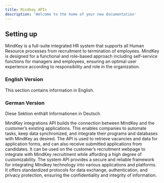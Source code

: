 ```yaml
---
title: Mindkey APIs
description: 'Welcome to the home of your new documentation'
---
```


## Setting up

MindKey is a full-suite integrated HR system that supports all Human Resource processes from recruitment to termination of employees. MindKey is designed for a functional and role-based approach including self-service functions for managers and employees, ensuring an optimal user experience according to responsibility and role in the organization.

### English Version

This section contains information in English.

### German Version

Diese Sektion enthält Informationen in Deutsch.

<CardGroup cols={2}>
  <Card
    title="Integration API"
    icon="pen-to-square"
    href="/integrationapi/integrationapi"
  >
    MindKey integrations API builds the connection between MindKey and the customer’s existing applications. This enables companies to automate tasks, keep data synchronized, and integrate their programs and databases with MindKey as desired.
  </Card>
  <Card
    title="Recruiting API"
    icon="image"
    href="/recruiting/recruitingapi"
  >
    The API is used to retrieve vacancies and data for application forms, and can also receive submitted applications from candidates. It can be used on the customer’s recruitment webpage to integrate with MindKey recruitment while affording a high degree of customizability.
  </Card>
  <Card
    title="System API"
    icon="image"
    href="/system/systemapi"
  >
    The system API provides a secure and reliable framework for integrating Mindkey technology into various applications and platforms. It offers standardized protocols for data exchange, authentication, and privacy protection, ensuring the confidentiality and integrity of information.
  </Card>
</CardGroup>
